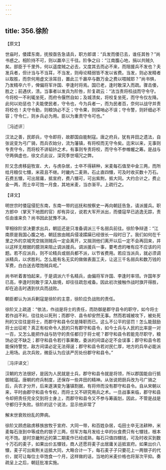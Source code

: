 ```yaml
---
---
---
```

title: 356.徐阶
---



【原文】

世庙时，倭蹂东南，抚按亟告急请兵，职方郎谓：“兵发而倭已去，谁任其咎？”尚书惑之。相阶持不可，则以羸卒三千往。阶争之曰：“江南腹心地，捐以共贼久矣。部臣于千里外，何以遥度贼之必去，又度其去而必不来，而阻援兵不发也？夫发兵者，但计当与不当耳，不当发，则毋论精弱皆不发以省费。当发，则必发精者以取胜，而奈何用虚文涂耳目，置此三千羸卒与数万金之费以喂贼耶？”尚书惧，乃发精卒六千，俾偏将军许国、李逢时将焉。国已老，逢时敢深入而疏。骤击倭，胜之；前遇伏，溃。当事者以发兵为阶咎，阶复疏云：“法当责将校战而守令守。今将校一不利辄坐死，而府令偃然自如；及城溃矣，将校复坐死，而守令仅左降。此何以劝惩也？夫能使民者，守令也，今为兵者一，而为民者百，奈何以战守并责将校也！夫守令勤，则粮饷必不乏；守令果，则探哨必不误；守令警，则奸细必不容；守令仁，则乡兵必为用。臣以为重责守令可也。”

〖冯述评〗

汉法之善，民即兵，守令即将，故郡国自能制寇。唐之府兵，犹有井田之遗法，自张说变为弓广骑，而兵农始分，流为藩镇，有将校而无守令矣。迄宋以来，无事则专责守令，而将校不讲韬钤之术，有事则专责将校，而守令不参帷幄之筹。是战与守两俱虚也，徐文贞此议，深究季世塌冗之弊。

阶又念虏移庭牧宣、大，与虏杂居，士卒不得耕种，米麦每石值至中金三两，而所给月粮仅七镮，米菽且不继。时畿内二麦熟，石止直四镮，可及时收买数十万石。石费五镮，可出居庸，抵宣府，费八镮可，可出紫荆，抵大同。大约合计之，费止金一两，而士卒可饱一月食，其地米麦，当亦渐平。上疏行之。

【译文】

明世宗时倭寇侵犯东南，东南一带的巡抚和按察史一再向朝廷告急，请派援兵。职方郎中（掌天下地图的官）却有异议，说若大军开派出，而倭寇早已逃逸无踪，责任由谁来负？尚书因此犹豫不决。

宰相徐阶坚决要求出兵，朝廷还是只准备调派三千名弱兵前往。徐阶争辩道：“江南原是我国心腹之地，朝廷放由贼兵侵凌蹂躏已经很长一段时日了。我们如何在千里之外的京城凭空揣测贼兵一定会离开，又揣测他们离开以后一定不会再回来，并以这样无根据的臆测来阻止调派援兵。调派援兵一事，要考虑的唯有应不应该的问题。若不应派兵，则不论精兵或弱兵都不派，以节省费用。若应当派兵，就必须调派精兵，以求胜利。怎么能有名无实的做做表面工夫，让这三千名弱兵和数万钱的军费，白白送去喂饱贼兵呢。”

尚书听着害怕起来，于是调派六千名精兵，由偏将军许国、李逢时率领。许国年岁已高，李逢时则敢于深入敌境，却往往疏忽戒备。因此初次接触作战时旗开得胜，却在追击时遇到伏兵而战败。

朝臣都认为派兵剿寇是徐阶的主意，徐阶应负战败的责任。

徐阶又上疏道：“依法，作战是将士的责任，而防御是郡守县令的职守，如今将士若作战不利，往往处以死刑；而郡守、县令却安然无事。然而若城被攻下，被处死刑的又往往是将士，而郡守和县令仅是降职而已。这么不公平的惩罚！怎么能鼓励将士出征呢？真正有权命令人民的只有郡守和县令，如今士兵与人民的比率是一对一百，又怎么能把作战与防守的责任都归于将士呢？郡守和县令若能克尽职守，粮饷必定不缺乏；郡守和县令若行事果敢，委派的间谍必定不会误事；郡守和县令若能保持警觉，敌方间谍必定无法得逞；郡守和县令若对民仁厚，地方的兵卒必能派上用场。此次兵败，微臣认为应该严厉处份郡守和县令。”

〖冯评译文〗

汉朝的方法很好，是因为人民就是士兵，郡守和县令就是将领，所以郡国能自行抵御贼寇。唐朝的府兵制度，还保存一些井田的精神。从张说把厨兵改为弓广骑之后，兵农才分开，后来遂演变为藩镇割据，有将帅而没有郡守和县令。自从宋朝以来，平时由郡守和县令专权，而将士又不研究用兵之术。一旦战事来临，郡守和县令却把责任完全交到将士身上，而郡守和县令又不参与筹画划，因此，不管是战是守都归于失败。徐阶的这个说法，显示他非常了

解末世衰败纷乱的弊病。

徐阶又顾虑敌虏移族放牧于宣府、大同一带，和百姓杂居，屯田士卒无法耕种，米麦每石涨到中等成色的银子三两，但军方每月发给士卒的伙食费只有七镮钱，根本吃不饱。是时京畿附近的第二期麦作已经成熟，每石只值四镮钱，可及时收买到数十万石的麦子，如果出价五镮钱，商人还愿将麦子出居庸关运抵宣府。如果出价八镮，麦子可出紫荆关运抵大同，大略合计一下，每石麦子子只要花上一两银子的代价，就可让每位士卒饱食一个月，这样做的话，当地的米麦价格也将渐次平抑。奏疏呈上之后，朝廷批准实施。